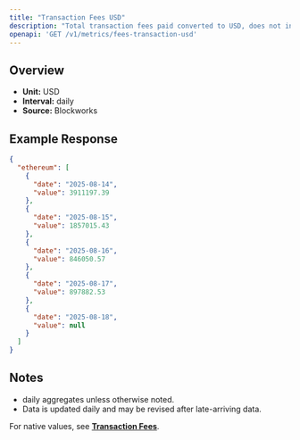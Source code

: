 ```yaml
---
title: "Transaction Fees USD"
description: "Total transaction fees paid converted to USD, does not include out-of-protocol tips or additional sources of revenue"
openapi: 'GET /v1/metrics/fees-transaction-usd'
---
```


## Overview

- **Unit:** USD
- **Interval:** daily
- **Source:** Blockworks

## Example Response

```json
{
  "ethereum": [
    {
      "date": "2025-08-14",
      "value": 3911197.39
    },
    {
      "date": "2025-08-15",
      "value": 1857015.43
    },
    {
      "date": "2025-08-16",
      "value": 846050.57
    },
    {
      "date": "2025-08-17",
      "value": 897882.53
    },
    {
      "date": "2025-08-18",
      "value": null
    }
  ]
}
```

## Notes
- daily aggregates unless otherwise noted.
- Data is updated daily and may be revised after late-arriving data.


<Note>For native values, see **[Transaction Fees](./fees-transaction)**.</Note>